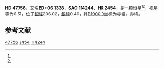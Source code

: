 {{Starbox begin
| name = HD 47756
}}
{{Starbox observe
| epoch = [[J2000.0|J2000.0]]
| constell = {{星座名待查}}<ref name=SIMBAD>{{cite web
 | url=http://simbad.u-strasbg.fr/simbad/sim-id?Ident=HR+2454
 | title =Pulsating variable Star
 | publisher=Centre de Données astronomiques de Strasbourg
 | work=SIMBAD
 | accessdate=2012-07-13}}</ref><ref name=DATA>{{cite web
 | url=http://vizier.u-strasbg.fr/viz-bin/VizieR-5?-out.add=.&-source=5050&-corr=PK=HR&-out.max=9999&HR=2454
 | title=VizieR Detailed Page
 | accessdate=2012-07-13
 | archive-date=2016-03-04
 | archive-url=https://web.archive.org/web/20160304233751/http://vizier.u-strasbg.fr/viz-bin/VizieR-5?-out.add=.&-source=5050&-corr=PK=HR&-out.max=9999&HR=2454
 | dead-url=no
 }}</ref>
| 星官 = 
| ra = {{RA|6|40|31.8}}<ref name=SIMBAD /><ref name=DATA />
| dec = {{DEC|+6|22|18}}<ref name=SIMBAD /><ref name=DATA />
| appmag_v = 6.51<ref name=SIMBAD /><ref name=DATA />
}}
{{Starbox character
| class = B8IIISi<ref name=SIMBAD /><ref name=DATA />
| b-v = -0.14<ref name=SIMBAD /><ref name=DATA />
| u-b = -0.47<ref name=SIMBAD /><ref name=DATA />
| r-i = <ref name=SIMBAD /><ref name=DATA />
| variable = 
}}
{{Starbox astrometry
| radial_v = -0.47
| prop_mo_ra = 35
| parallax = 
| p_error = 
}}
{{Starbox catalog
| names =BD+06 1338，[[SAO星表|SAO]] 114244，[[HD星表|HD]] 47756，[[HR星表|HR]] 2454}}
{{Starbox reference |Simbad=HR+2454}}
{{Starbox end}}

'''HD 47756'''，又名'''BD+06 1338'''，'''SAO 114244'''、'''HR 2454'''，是一颗恒星<ref name=SIMBAD /><ref name=DATA />，视星等为6.51，位于[[銀道座標系|銀經]]206.02，[[銀道座標系|銀緯]]0.49，其[[B1900.0|B1900.0]]坐标为赤經{{RA|6|35|9.8}}，赤緯{{DEC|+6|0.49|46}}。

== 参考文献 ==
{{reflist}}

{{star-stub}}

[[Category:HD和HDE天體|47756]]
[[Category:HR天體|2454]]
[[Category:SAO天體|114244]]